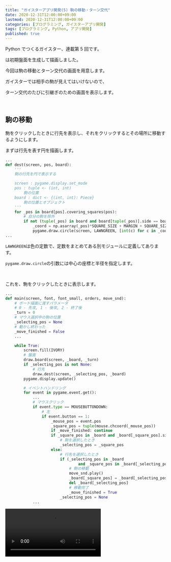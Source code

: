 ```yaml
---
title: "ガイスターアプリ開発(5) 駒の移動・ターン交代"
date: 2020-12-31T12:00:00+09:00
lastmod: 2020-12-31T12:00:00+09:00
categories: [プログラミング, ガイスターアプリ開発]
tags: [プログラミング, Python, アプリ開発]
published: true
---
```


Python でつくるガイスター、連載第 5 回です。

<pstlk label="前回" to="geister-app-dev-4" />は初期盤面を生成して描画しました。

今回は駒の移動とターン交代の画面を用意します。

<!--more-->

ガイスターでは相手の駒が見えてはいけないので、

ターン交代のたびに引継ぎのための画面を表示します。

<br/>

## 駒の移動

駒をクリックしたときに行先を表示し、それをクリックするとその場所に移動するようにします。

まずは行先を表す円を描画します。

```py name=draw.py
...
def dest(screen, pos, board):
    '''
    駒の行先を円で表示する

    screen : pygame.display.set_mode
    pos : tuple <- (int, int)
        駒の位置
    board : dict <- {(int, int): Piece}
        駒の位置とオブジェクト
    '''
    for _pos in board[pos].covering_squares(pos):
        # 自分の駒を除外
        if not (tuple(_pos) in board and board[tuple(_pos)].side == board[pos].side):
            _coord = np.asarray(_pos)*SQUARE_SIZE + MARGIN + SQUARE_SIZE/2
            pygame.draw.circle(screen, LAWNGREEN, [int(c) for c in _coord], int(PIECE_SIZE/2))
...
```

`LAWNGREEN`は色の定数で、定数をまとめてある別モジュールに定義してあります。

`pygame.draw.circle`の引数には中心の座標と半径を指定します。

<br/>

これを、駒をクリックしたときに表示します。

```py name=main.py hl_lines=2-9,15-18,30-44 inline_hl=2:6-9;15:7-8
...
def main(screen, font, font_small, orders, move_snd):
    # ボード描画に渡すパラメータ
    # 0 - 先攻, 1 - 後攻, 2 - 終了後
    _turn = 0
    # マウス選択中の駒の位置
    _selecting_pos = None
    # 動かし終わった
    _move_finished = False
    ...

    while True:
        screen.fill(IVORY)
        # 盤面
        draw.board(screen, _board, _turn)
        if _selecting_pos is not None:
            # 行先
            draw.dest(screen, _selecting_pos, _board)
        pygame.display.update()

        # イベントハンドリング
        for event in pygame.event.get():
            ...
            # マウスクリック
            if event.type == MOUSEBUTTONDOWN:
                # 左
                if event.button == 1:
                    _mouse_pos = event.pos
                    _square_pos = tuple(mouse.chcoord(_mouse_pos))
                    if _move_finished: continue
                    if _square_pos in _board and _board[_square_pos].side == _turn:
                        # 駒を選択したとき
                        _selecting_pos = _square_pos
                    else:
                        # 行先を選択したとき
                        if (_selecting_pos in _board
                                and _square_pos in _board[_selecting_pos].covering_squares(_selecting_pos)):
                            # 駒の移動
                            move_snd.play()
                            _board[_square_pos] = _board[_selecting_pos]
                            del _board[_selecting_pos]
                            # 移動完了
                            _move_finished = True
                        _selecting_pos = None
            ...
```

<video src="move" />

<br/>

## ターン交代

次にターン交代の画面を用意します。

まずは引継ぎ画面を描画する関数を定義します。

```py name=draw.py
...
def confirmation(screen, font, font_small, turn):
    '''
    手番交代の確認画面を表示する

    screen : pygame.display.set_mode
    font, font_small : pygame.font.SysFont
        フォント
    turn : int <- 0 | 1
        0 - 次は先攻, 1 - 次は後攻
    '''
    assert turn == 0 or turn == 1, 'draw.confirmation の引数 turn は 0, 1 の値を取ります'
    screen.fill(WHITE, (*MARGIN, 6*SQUARE_SIZE, 6*SQUARE_SIZE))
    _str1 = ('先' if turn == 0 else '後') + '攻のターンだよ'
    _str2 = '画面をクリックしてね'
    _str3 = '動かし終わったらスペースキーを押してね'
    _text1 = font.render(_str1, True, BLACK)
    _text2 = font.render(_str2, True, BLACK)
    _text3 = font_small.render(_str3, True, BLACK)
    screen.blit(_text1, DISP_SIZE/2-(len(_str1)*32/2, 32))
    screen.blit(_text2, DISP_SIZE/2-(len(_str2)*32/2, -32))
    screen.blit(_text3, DISP_SIZE/2-(len(_str3)*16/2, -32*4))
...
```

盤面を白い矩形で覆い隠し、その上にテキストを描いています。

プレイヤーは駒を動かし終わったらスペースキーを押してこの画面を表示し、

もう一方のプレイヤーが画面をクリックするとそのプレイヤーに交代することになります。

```py name=game.py hl_lines=6-8,13-15,27-30,35-42
...
def main(screen, font, font_small, orders, move_snd, chturn_snd):
    # ボード描画に渡すパラメータ
    # 0 - 先攻, 1 - 後攻, 2 - 終了後
    _turn = 0
    # 次の番を確認する画面を表示するときに渡すパラメータ
    # 0 - 先攻, 1 - 後攻, 2 - なし
    _next = 0
    ...

    while True:
        ...
        if _next == 0 or _next == 1:
            # 交代確認画面
            draw.confirmation(screen, font, font_small, _next)
        ...

        # イベントハンドリング
        for event in pygame.event.get():
            ...
            # マウスクリック
            if event.type == MOUSEBUTTONDOWN:
                # 左
                if event.button == 1:
                    _mouse_pos = event.pos
                    _square_pos = tuple(mouse.chcoord(_mouse_pos))
                    # 確認画面のクリック
                    if _next == 0 or _next == 1:
                        _next = 2
                        continue
                    ...
            # キー
            if event.type == KEYDOWN:
                ...
                # Space キー
                if event.key == K_SPACE:
                    if _move_finished:
                        # ターン交代
                        chturn_snd.play()
                        _turn = (_turn+1)%2
                        _next = _turn
                        _move_finished = False
                ...
```

ゲーム開始直後も確認画面を表示するために、`_next = 0`としています。

<video src="chturn" />

---

<pstlk label="次回" to="geister-app-dev-6" />は勝利条件を判定して、勝者を表示するところまでやりたいと思います。

読んでくださってありがとうございました。

では👋
